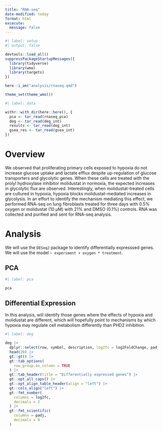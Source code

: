 ```yaml
---
title: "RNA-seq"
date-modified: today
format: html
excecute:
  message: false
---
```


```r
#| label: setup
#| output: false

devtools::load_all()
suppressPackageStartupMessages({
  library(tidyverse)
  library(wmo)
  library(targets)
})

here::i_am("analysis/rnaseq.qmd")

theme_set(theme_wmo())
```

```r
#| label: data

withr::with_dir(here::here(), {
  pca <- tar_read(rnaseq_pca)
  deg <- tar_read(deg_int)
  results <- tar_read(deg_int)
  gsea_res <- tar_read(gsea_int)
})
```

# Overview

We observed that proliferating primary cells exposed to hypoxia do not increase glucose uptake and lactate efflux despite up-regulation of glucose transporters and glycolytic genes. When these cells are treated with the prolyl hydroxylase inhibitor molidustat in normoxia, the expected increases in glycolytic flux are observed. Interestingly, when molidustat-treated cells are cultured in hypoxia, hypoxia blocks molidustat-mediated increases in glycolysis. In an effort to identify the mechanism mediating this effect, we performed RNA-seq on lung fibroblasts treated for three days with 0.5% oxygen or molidustat (10 μM) with 21% and DMSO (0.1%) controls. RNA was collected and purified and sent for RNA-seq analysis.

# Analysis

We will use the `DESeq2` package to identify differentially expresssed genes. We will use the model `~ experiment + oxygen * treatment`. 

## PCA

```r
#| label: pca

pca
```

## Differential Expression

In this analysis, will identify those genes where the effects of hypoxia and molidustat are different, which will hopefully point to mechanisms by which hypoxia may regulate cell metabolism differently than PHD2 inhibition.

```r
#| label: deg

deg |> 
  dplyr::select(row, symbol, description, log2fc = log2FoldChange, padj) |> 
  head(20) |> 
  gt::gt() |> 
  gt::tab_options(
    row_group.as_column = TRUE
  ) |> 
  gt::tab_header(title = "Differentially expressed genes") |>
  gt::opt_all_caps() |>
  gt::opt_align_table_header(align = "left") |> 
  gt::cols_align("left") |> 
  gt::fmt_number(
    columns = log2fc, 
    decimals = 2
  ) |> 
  gt::fmt_scientific(
    columns = padj, 
    decimals = 0
  )
```

